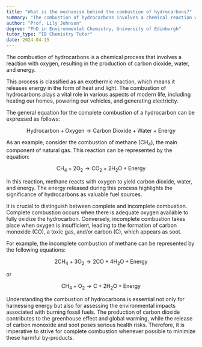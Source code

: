```yaml
---
title: "What is the mechanism behind the combustion of hydrocarbons?"
summary: "The combustion of hydrocarbons involves a chemical reaction with oxygen, producing carbon dioxide, water, and energy."
author: "Prof. Lily Johnson"
degree: "PhD in Environmental Chemistry, University of Edinburgh"
tutor_type: "IB Chemistry Tutor"
date: 2024-04-15
---
```


The combustion of hydrocarbons is a chemical process that involves a reaction with oxygen, resulting in the production of carbon dioxide, water, and energy.

This process is classified as an exothermic reaction, which means it releases energy in the form of heat and light. The combustion of hydrocarbons plays a vital role in various aspects of modern life, including heating our homes, powering our vehicles, and generating electricity.

The general equation for the complete combustion of a hydrocarbon can be expressed as follows:

$$\text{Hydrocarbon} + \text{Oxygen} \rightarrow \text{Carbon Dioxide} + \text{Water} + \text{Energy}$$

As an example, consider the combustion of methane ($\text{CH}_4$), the main component of natural gas. This reaction can be represented by the equation:

$$\text{CH}_4 + 2\text{O}_2 \rightarrow \text{CO}_2 + 2\text{H}_2\text{O} + \text{Energy}$$

In this reaction, methane reacts with oxygen to yield carbon dioxide, water, and energy. The energy released during this process highlights the significance of hydrocarbons as valuable fuel sources.

It is crucial to distinguish between complete and incomplete combustion. Complete combustion occurs when there is adequate oxygen available to fully oxidize the hydrocarbon. Conversely, incomplete combustion takes place when oxygen is insufficient, leading to the formation of carbon monoxide ($\text{CO}$), a toxic gas, and/or carbon ($\text{C}$), which appears as soot.

For example, the incomplete combustion of methane can be represented by the following equations:

$$2\text{CH}_4 + 3\text{O}_2 \rightarrow 2\text{CO} + 4\text{H}_2\text{O} + \text{Energy}$$

or 

$$\text{CH}_4 + \text{O}_2 \rightarrow \text{C} + 2\text{H}_2\text{O} + \text{Energy}$$

Understanding the combustion of hydrocarbons is essential not only for harnessing energy but also for assessing the environmental impacts associated with burning fossil fuels. The production of carbon dioxide contributes to the greenhouse effect and global warming, while the release of carbon monoxide and soot poses serious health risks. Therefore, it is imperative to strive for complete combustion whenever possible to minimize these harmful by-products.
    